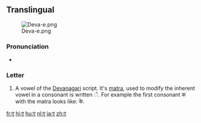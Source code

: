 ==Translingual==
[[File:Deva-e.png|thumb]]

===Pronunciation===
* {{IPA|/eː/|lang=mul}}

===Letter===
{{mul-deva|e}}

# A vowel of the [[Devanagari]] script.  It's [[matra]], used to modify the inherent vowel in a consonant is written &#x0947;.  For example the first consonant क with the matra looks like: के.

[[fr:ए]]
[[hi:ए]]
[[hu:ए]]
[[nl:ए]]
[[ja:ए]]
[[zh:ए]]